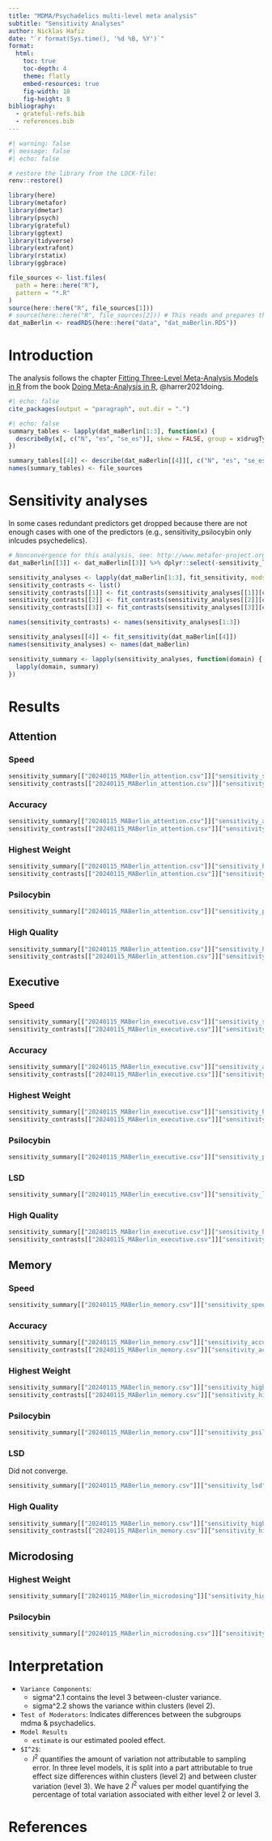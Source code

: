 ```yaml
---
title: "MDMA/Psychadelics multi-level meta analysis"
subtitle: "Sensitivity Analyses"
author: Nicklas Hafiz
date: "`r format(Sys.time(), '%d %B, %Y')`"
format: 
  html:
    toc: true
    toc-depth: 4
    theme: flatly
    embed-resources: true
    fig-width: 10
    fig-height: 8
bibliography:
  - grateful-refs.bib
  - references.bib
---
```


```r
#| warning: false
#| message: false
#| echo: false

# restore the library from the LOCK-file:
renv::restore()

library(here)
library(metafor)
library(dmetar)
library(psych)
library(grateful)
library(ggtext)
library(tidyverse)
library(extrafont)
library(rstatix)
library(ggbrace)

file_sources <- list.files(
  path = here::here("R"),
  pattern = "*.R"
)
source(here::here("R", file_sources[1]))
# source(here::here("R", file_sources[2])) # This reads and prepares the data
dat_maBerlin <- readRDS(here::here("data", "dat_maBerlin.RDS"))

```

# Introduction
The analysis follows the chapter [Fitting Three-Level Meta-Analysis Models in R](https://bookdown.org/MathiasHarrer/Doing_Meta_Analysis_in_R/multilevel-ma.html#multilevel-R) from the book [Doing Meta-Analysis in R](https://bookdown.org/MathiasHarrer/Doing_Meta_Analysis_in_R/), @harrer2021doing. 

```r
#| echo: false
cite_packages(output = "paragraph", out.dir = ".")
```

```r
#| echo: false
summary_tables <- lapply(dat_maBerlin[1:3], function(x) {
  describeBy(x[, c("N", "es", "se_es")], skew = FALSE, group = x$drugType)
})

summary_tables[[4]] <- describe(dat_maBerlin[[4]][, c("N", "es", "se_es")], skew = FALSE)
names(summary_tables) <- file_sources
```


# Sensitivity analyses
In some cases redundant predictors get dropped because there are not enough cases with one of the predictors (e.g., sensitivity_psilocybin only inlcudes psychedelics).

```r
# Nonconvergence for this analysis, see: http://www.metafor-project.org/doku.php/tips:convergence_problems_rma_mv
dat_maBerlin[[3]] <- dat_maBerlin[[3]] %>% dplyr::select(-sensitivity_lsd)

sensitivity_analyses <- lapply(dat_maBerlin[1:3], fit_sensitivity, mods = ~ drugType - 1)
sensitivity_contrasts <- list()
sensitivity_contrasts[[1]] <- fit_contrasts(sensitivity_analyses[[1]][c("sensitivity_speed", "sensitivity_accuracy", "sensitivity_highestWeight", "sensitivity_highQuality")])
sensitivity_contrasts[[2]] <- fit_contrasts(sensitivity_analyses[[2]][c("sensitivity_speed", "sensitivity_accuracy", "sensitivity_highestWeight", "sensitivity_highQuality")])
sensitivity_contrasts[[3]] <- fit_contrasts(sensitivity_analyses[[3]][c("sensitivity_accuracy", "sensitivity_highestWeight", "sensitivity_highQuality")])

names(sensitivity_contrasts) <- names(sensitivity_analyses[1:3])

sensitivity_analyses[[4]] <- fit_sensitivity(dat_maBerlin[[4]])
names(sensitivity_analyses) <- names(dat_maBerlin)

sensitivity_summary <- lapply(sensitivity_analyses, function(domain) {
  lapply(domain, summary)
})
```


# Results

## Attention

### Speed
```r
sensitivity_summary[["20240115_MABerlin_attention.csv"]]["sensitivity_speed"]
sensitivity_contrasts[["20240115_MABerlin_attention.csv"]]["sensitivity_speed"]
```

### Accuracy
```r
sensitivity_summary[["20240115_MABerlin_attention.csv"]]["sensitivity_accuracy"]
sensitivity_contrasts[["20240115_MABerlin_attention.csv"]]["sensitivity_accuracy"]
```

### Highest Weight
```r
sensitivity_summary[["20240115_MABerlin_attention.csv"]]["sensitivity_highestWeight"]
sensitivity_contrasts[["20240115_MABerlin_attention.csv"]]["sensitivity_highestWeight"]
```

### Psilocybin
```r
sensitivity_summary[["20240115_MABerlin_attention.csv"]]["sensitivity_psilocybin"]
```

### High Quality
```r
sensitivity_summary[["20240115_MABerlin_attention.csv"]]["sensitivity_highQuality"]
sensitivity_contrasts[["20240115_MABerlin_attention.csv"]]["sensitivity_highQuality"]
```

## Executive

### Speed
```r
sensitivity_summary[["20240115_MABerlin_executive.csv"]]["sensitivity_speed"]
sensitivity_contrasts[["20240115_MABerlin_executive.csv"]]["sensitivity_speed"]
```

### Accuracy
```r
sensitivity_summary[["20240115_MABerlin_executive.csv"]]["sensitivity_accuracy"]
sensitivity_contrasts[["20240115_MABerlin_executive.csv"]]["sensitivity_accuracy"]
```

### Highest Weight
```r
sensitivity_summary[["20240115_MABerlin_executive.csv"]]["sensitivity_highestWeight"]
sensitivity_contrasts[["20240115_MABerlin_executive.csv"]]["sensitivity_highestWeight"]
```

### Psilocybin
```r
sensitivity_summary[["20240115_MABerlin_executive.csv"]]["sensitivity_psilocybin"]
```

### LSD
```r
sensitivity_summary[["20240115_MABerlin_executive.csv"]]["sensitivity_lsd"]
```

### High Quality
```r
sensitivity_summary[["20240115_MABerlin_executive.csv"]]["sensitivity_highQuality"]
sensitivity_contrasts[["20240115_MABerlin_executive.csv"]]["sensitivity_highQuality"]
```

## Memory

### Speed
```r
sensitivity_summary[["20240115_MABerlin_memory.csv"]]["sensitivity_speed"]
```

### Accuracy
```r
sensitivity_summary[["20240115_MABerlin_memory.csv"]]["sensitivity_accuracy"]
sensitivity_contrasts[["20240115_MABerlin_memory.csv"]]["sensitivity_accuracy"]
```

### Highest Weight
```r
sensitivity_summary[["20240115_MABerlin_memory.csv"]]["sensitivity_highestWeight"]
sensitivity_contrasts[["20240115_MABerlin_memory.csv"]]["sensitivity_highestWeight"]
```

### Psilocybin
```r
sensitivity_summary[["20240115_MABerlin_memory.csv"]]["sensitivity_psilocybin"]
```

### LSD
Did not converge.
```r
sensitivity_summary[["20240115_MABerlin_memory.csv"]]["sensitivity_lsd"]
```

### High Quality
```r
sensitivity_summary[["20240115_MABerlin_memory.csv"]]["sensitivity_highQuality"]
sensitivity_contrasts[["20240115_MABerlin_memory.csv"]]["sensitivity_highQuality"]
```

## Microdosing
### Highest Weight
```r
sensitivity_summary[["20240115_MABerlin_microdosing"]]["sensitivity_highestWeight"]
```

### Psilocybin
```r
sensitivity_summary[["20240115_MABerlin_microdosing.csv"]]["sensitivity_psilocybin"]
```


# Interpretation

- `Variance Components`:
    * sigma^2.1 contains the level 3 between-cluster variance.
    * sigma^2.2 shows the variance within clusters (level 2).
- `Test of Moderators`: Indicates differences between the subgroups mdma & psychadelics.  
- `Model Results`
    * `estimate` is our estimated pooled effect. 
- `$I^2$`: 
    * $I^2$ quantifies the amount of variation not attributable to sampling error. In three level models, it is split into a part attributable to true effect size differences within clusters (level 2) and between cluster variation (level 3). 
We have 2 $I^2$ values per model quantifying the percentage of total variation associated with either level 2 or level 3. 

# References
